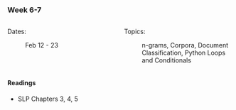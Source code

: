 ### Week 6-7

:::: {.columns}

::: {.column width="50%"}

Dates: 

: Feb 12 - 23

:::

::: {.column width="50%"}

Topics:

: n-grams, Corpora, Document Classification, Python Loops and Conditionals

:::

::::

#### Readings

- SLP Chapters 3, 4, 5